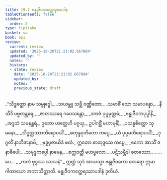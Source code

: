 ```yaml
---
title: 19.2 ဗန္ဓုဇီဝကတ္ထေရအပဒါန
tableOfContents: false
sidebar:
  order: 2
type: tipitaka
basket: su
book: ap1
review:
  current: review
  updated: '2025-10-20T21:21:02.667884'
  updated_by: ''
  notes: ''
  history:
  - state: review
    date: '2025-10-20T21:21:02.667884'
    updated_by: ''
    notes: ''
    previous_state: draft
---
```



<DynamicBreadcrumb />


<ReviewStatus review={frontmatter.review} showDetails={true} />

<HypothesisAnnotation frontmatter={frontmatter} />

<Division number="6" book="ap1" e="ch" v="20" p="213">

<Paragraph number="2588" type="verses" book="ap1">
_“သိဒ္ဓတ္ထော နာမ သမ္ဗုဒ္ဓေါ,_  
_သယမ္ဘူ သဗ္ဘိ ဝဏ္ဏိတော;_  
_သမာဓိံ သော သမာပန္နော,_  
_နိသီဒိ ပဗ္ဗတန္တရေ._  

</Paragraph>

</Division>
<Division number="7" book="ap1" e="ch" v="20" p="213">

<Paragraph number="2589" type="verses" book="ap1">
_ဇာတဿရေ ဂဝေသန္တော,_  
_ဒကဇံ ပုပ္ဖမုတ္တမံ;_  
_ဗန္ဓုဇီဝကပုပ္ဖါနိ,_  
_အဒ္ဒသံ သမနန္တရံ._  

</Paragraph>

</Division>
<Division number="8" book="ap1" e="ch" v="20" p="213">

<Paragraph number="2590" book="ap1">
ဥဘော ဟတ္ထေဟိ ပဂ္ဂယှ,_  
ဥပါဂစ္ဆိံ မဟာမုနိံ;_  
_ပသန္နစိတ္တော သုမနော,_  
_သိဒ္ဓတ္ထဿာဘိရောပယိံ._  

</Paragraph>

</Division>
<Division number="9" book="ap1" e="ch" v="20" p="213">

<Paragraph number="2591" type="verses" book="ap1">
_စတုန္နဝုတိတော ကပ္ပေ,_  
_ယံ ပုပ္ဖမဘိရောပယိံ;_  
_ဒုဂ္ဂတိံ နာဘိဇာနာမိ,_  
_ဗုဒ္ဓပူဇာယိဒံ ဖလံ._  

</Paragraph>

</Division>
<Division number="10" book="ap1" e="ch" v="20" p="214">

<Paragraph number="2592" type="verses" book="ap1">
ဣတော စာတုဒ္ဒသေ ကပ္ပေ,_  
_ဧကော အာသိံ ဇနာဓိပေါ;_  
_သမုဒ္ဒကပ္ပေါ နာမေန,_  
_စက္ကဝတ္တီ မဟဗ္ဗလော._  

</Paragraph>

</Division>
<Division number="11" book="ap1" e="ch" v="20" p="214">

<Paragraph number="2593" type="verses" book="ap1">
_ပဋိသမ္ဘိဒါ စတဿော,_  
_ …ပေ… _  
_ကတံ ဗုဒ္ဓဿ သာသနံ”._  

</Paragraph>

<Paragraph number="2594" book="ap1">
ဣတ္ထံ သုဒံ အာယသ္မာ ဗန္ဓုဇီဝကော ထေရော ဣမာ ဂါထာယော အဘာသိတ္ထာတိ.

</Paragraph>
</Division>

<Paragraph number="2595" type="center" book="ap1">
ဗန္ဓုဇီဝကတ္ထေရဿာပဒါနံ ဒုတိယံ.
</Paragraph>